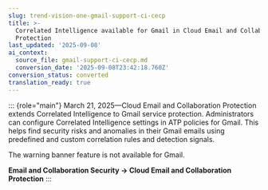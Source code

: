 ```yaml
---
slug: trend-vision-one-gmail-support-ci-cecp
title: >-
  Correlated Intelligence available for Gmail in Cloud Email and Collaboration
  Protection
last_updated: '2025-09-08'
ai_context:
  source_file: gmail-support-ci-cecp.md
  conversion_date: '2025-09-08T23:42:18.760Z'
conversion_status: converted
translation_ready: true
---
```


::: {role="main"}
March 21, 2025—Cloud Email and Collaboration Protection extends Correlated Intelligence to Gmail service protection. Administrators can configure Correlated Intelligence settings in ATP policies for Gmail. This helps find security risks and anomalies in their Gmail emails using predefined and custom correlation rules and detection signals.

The warning banner feature is not available for Gmail.

**Email and Collaboration Security → Cloud Email and Collaboration Protection**
:::
